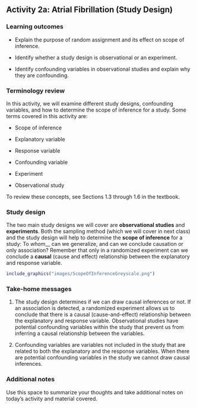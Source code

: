 ## Activity 2a: Atrial Fibrillation (Study Design)

\setstretch{1}

### Learning outcomes

* Explain the purpose of random assignment and its effect on scope of inference.

* Identify whether a study design is observational or an experiment.

* Identify confounding variables in observational studies and explain why they are confounding.

### Terminology review

In this activity, we will examine different study designs, confounding variables, and how to determine the scope of inference for a study. Some terms covered in this activity are:


* Scope of inference

* Explanatory variable

* Response variable

* Confounding variable

* Experiment

* Observational study

To review these concepts, see Sections 1.3 through 1.6 in the textbook.  

### Study design
The two main study designs we will cover are **observational studies** and **experiments**.  Both the sampling method (which we will cover in next class) and the study design will help to determine the **scope of inference** for a study: To _whom___ can we generalize, and can we conclude causation or only association?  Remember that only in a randomized experiment can we conclude a **causal** (cause and effect) relationship between the explanatory and response variable.

```r
include_graphics("images/ScopeOfInferenceGreyscale.png")
```



### Take-home messages

1.  The study design determines if we can draw causal inferences or not.  If an association is detected, a randomized experiment allows us to conclude that there is a causal (cause-and-effect) relationship between the explanatory and response variable.  Observational studies have potential confounding variables within the study that prevent us from inferring a causal relationship between the variables.

2.  Confounding variables are variables not included in the study that are related to both the explanatory and the response variables. When there are potential confounding variables in the study we cannot draw causal inferences. 


### Additional notes

Use this space to summarize your thoughts and take additional notes on today's activity and material covered.

\newpage